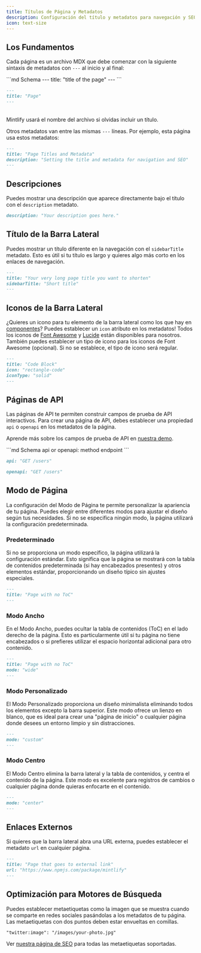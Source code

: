 ```yaml
---
title: Títulos de Página y Metadatos
description: Configuración del título y metadatos para navegación y SEO
icon: text-size
---
```


## Los Fundamentos

Cada página es un archivo MDX que debe comenzar con la siguiente sintaxis de metadatos con `---` al inicio y al final:

<CodeGroup>
  ```md Schema
  ---
  title: "title of the page"
  ---
  ```

  ```md Example
  ---
  title: "Page"
  ---
  ```
</CodeGroup>

<br />

<Tip>
  Mintlify usará el nombre del archivo si olvidas incluir un título.
</Tip>

Otros metadatos van entre las mismas `---` líneas. Por ejemplo, esta página usa estos metadatos:

```md
---
title: "Page Titles and Metadata"
description: "Setting the title and metadata for navigation and SEO"
---
```

## Descripciones

Puedes mostrar una descripción que aparece directamente bajo el título con el
`description` metadato.

```md
description: "Your description goes here."
```

## Título de la Barra Lateral

Puedes mostrar un título diferente en la navegación con el `sidebarTitle`
metadato. Esto es útil si tu título es largo y quieres algo más corto en los enlaces de navegación.

```md
---
title: "Your very long page title you want to shorten"
sidebarTitle: "Short title"
---
```

## Iconos de la Barra Lateral

¿Quieres un icono para tu elemento de la barra lateral como los que hay en
[componentes](/content/components/accordions)? Puedes establecer un `icon` atributo en los metadatos! Todos los iconos de [Font Awesome](https://fontawesome.com/icons) y [Lucide](https://lucide.dev/icons) están disponibles para nosotros. También puedes establecer un tipo de icono para los iconos de Font Awesome (opcional). Si no se establece, el tipo de icono será regular.

```md
---
title: "Code Block"
icon: "rectangle-code"
iconType: "solid"
---
```

## Páginas de API

Las páginas de API te permiten construir campos de prueba de API interactivos. Para crear una página de API, debes establecer una propiedad `api` o `openapi` en los metadatos de la página.

Aprende más sobre los campos de prueba de API en [nuestra demo](/api-playground).

<CodeGroup>
  ```md Schema
  api or openapi: method endpoint
  ```

  ```md API Example
  api: "GET /users"
  ```

  ```md OpenAPI Example
  openapi: "GET /users"
  ```
</CodeGroup>

## Modo de Página

La configuración del Modo de Página te permite personalizar la apariencia de tu página. Puedes elegir entre diferentes modos para ajustar el diseño según tus necesidades. Si no se especifica ningún modo, la página utilizará la configuración predeterminada.

### Predeterminado

Si no se proporciona un modo específico, la página utilizará la configuración estándar. Esto significa que la página se mostrará con la tabla de contenidos predeterminada (si hay encabezados presentes) y otros elementos estándar, proporcionando un diseño típico sin ajustes especiales.

```md
---
title: "Page with no ToC"
---
```

### Modo Ancho

En el Modo Ancho, puedes ocultar la tabla de contenidos (ToC) en el lado derecho de la página. Esto es particularmente útil si tu página no tiene encabezados o si prefieres utilizar el espacio horizontal adicional para otro contenido.

```md
---
title: "Page with no ToC"
mode: "wide"
---
```

### Modo Personalizado

El Modo Personalizado proporciona un diseño minimalista eliminando todos los elementos excepto la barra superior. Este modo ofrece un lienzo en blanco, que es ideal para crear una "página de inicio" o cualquier página donde desees un entorno limpio y sin distracciones.

```md
---
mode: "custom"
---
```

### Modo Centro

El Modo Centro elimina la barra lateral y la tabla de contenidos, y centra el contenido de la página. Este modo es excelente para registros de cambios o cualquier página donde quieras enfocarte en el contenido.

```md
---
mode: "center"
---
```

## Enlaces Externos

Si quieres que la barra lateral abra una URL externa, puedes establecer el metadato `url` en cualquier página.

```md
---
title: "Page that goes to external link"
url: "https://www.npmjs.com/package/mintlify"
---
```

## Optimización para Motores de Búsqueda

Puedes establecer metaetiquetas como la imagen que se muestra cuando se comparte en redes sociales pasándolas a los metadatos de tu página. Las metaetiquetas con dos puntos deben estar envueltas en comillas.

```md
"twitter:image": "/images/your-photo.jpg"
```

Ver [nuestra página de SEO](/settings/seo) para todas las metaetiquetas soportadas.

